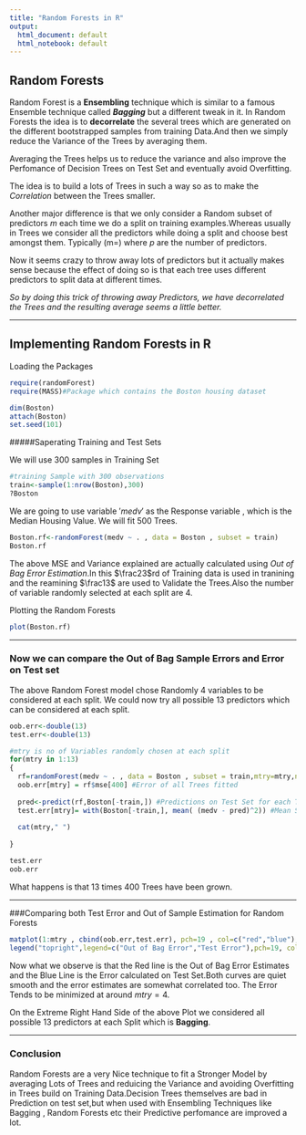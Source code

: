 ```yaml
---
title: "Random Forests in R"
output:
  html_document: default
  html_notebook: default
---
```



## Random Forests 

Random Forest is a __Ensembling__ technique which is similar to a famous Ensemble technique called  *__Bagging__* but a different tweak in it. In Random Forests the idea is to __decorrelate__ the several trees which are generated on the different bootstrapped samples from training Data.And then we simply reduce the Variance of the Trees by averaging them. 

Averaging the Trees helps us to reduce the variance and also improve the Perfomance of Decision Trees on Test Set and eventually avoid Overfitting.

The idea is to build a lots of Trees in such a way so as to make the *Correlation* between the Trees smaller.

Another major difference is that we only consider a Random subset of predictors $m$ each time we do a split on training examples.Whereas usually in Trees we consider all the predictors while doing a split and choose best amongst them. Typically  \(m=\sqrt{p}\) where $p$ are the number of predictors.

Now it seems crazy to throw away lots of predictors but it actually makes sense because the effect of doing so is that each tree uses different predictors to split data at different times.

*So by doing this trick of throwing away Predictors, we have decorrelated the Trees and the resulting average seems a little better. *



-----


## Implementing Random Forests in R

Loading the Packages

```r
require(randomForest)
require(MASS)#Package which contains the Boston housing dataset

dim(Boston)
attach(Boston)
set.seed(101)

```


#####Saperating Training and Test Sets

We will use 300 samples in Training Set

```r
#training Sample with 300 observations
train<-sample(1:nrow(Boston),300)
?Boston  

```

We are going to use variable $'medv'$ as the Response variable , which is the Median Housing Value.
We will fit 500 Trees. 
```r
Boston.rf<-randomForest(medv ~ . , data = Boston , subset = train)
Boston.rf
```
The above MSE and Variance explained are actually calculated using *Out of Bag Error Estimation*.In this $\frac23$rd of Training data is used in tranining and the reamining $\frac13$ are used to Validate the Trees.Also the number of variable randomly selected  at each split are 4.


Plotting the Random Forests
```r
plot(Boston.rf)
```



-----


### Now we can compare the Out of Bag Sample Errors and Error on Test set

The above Random Forest model chose Randomly 4 variables to be considered at each split.
We could now try all possible 13 predictors which can be considered at each split.

```r
oob.err<-double(13)
test.err<-double(13)

#mtry is no of Variables randomly chosen at each split
for(mtry in 1:13) 
{
  rf=randomForest(medv ~ . , data = Boston , subset = train,mtry=mtry,ntree=400) 
  oob.err[mtry] = rf$mse[400] #Error of all Trees fitted
  
  pred<-predict(rf,Boston[-train,]) #Predictions on Test Set for each Tree
  test.err[mtry]= with(Boston[-train,], mean( (medv - pred)^2)) #Mean Squared Test Error
  
  cat(mtry," ")
  
}

test.err  
oob.err

```


What happens is that 13 times 400 Trees have been grown.



---------



###Comparing both Test Error and Out of Sample Estimation for Random Forests

```r

matplot(1:mtry , cbind(oob.err,test.err), pch=19 , col=c("red","blue"),type="b",ylab="Mean Squared Error",xlab="Number of Predictors Considered at each Split")
legend("topright",legend=c("Out of Bag Error","Test Error"),pch=19, col=c("red","blue"))

```


Now what we observe is that the Red line is the Out of Bag Error Estimates and the Blue Line is the Error calculated on Test Set.Both curves are quiet smooth and the error estimates are somewhat correlated too.
The Error Tends to be minimized at around $mtry = 4$.  

On the Extreme Right Hand Side of the above Plot we considered all possible 13 predictors at each Split which is __Bagging__.


----



### Conclusion


Random Forests are a very Nice technique to fit a Stronger Model by averaging Lots of Trees and reduicing the Variance and avoiding Overfitting in Trees build on Training Data.Decision Trees themselves are bad in Prediction on test set,but when used with Ensembling Techniques like Bagging , Random Forests etc their Predictive perfomance are improved a lot.






